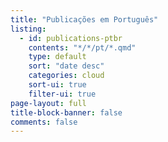 ```yaml
---
title: "Publicações em Português"
listing:
  - id: publications-ptbr
    contents: "*/*/pt/*.qmd"
    type: default
    sort: "date desc"
    categories: cloud
    sort-ui: true
    filter-ui: true
page-layout: full
title-block-banner: false
comments: false
---
```


::: {#publications-ptbr}
:::